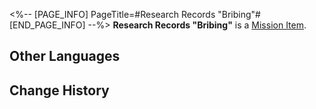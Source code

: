 <%-- [PAGE_INFO]
PageTitle=#Research Records "Bribing"#
[END_PAGE_INFO] --%>
{{Item Infobox
|id          = 140193
|image       = Item Research Records Bribing.png
|type        = Mission Item
|invCategory = Missions
|rarity      = 3
|effect      = 
|description = Any problem you can solve with money isn't a problem. It's a shame money isn't omnipotent.
}}
'''Research Records "Bribing"''' is a [[Mission Item]].

==Other Languages==
{{Other Languages
|en   = Research Records "Bribing"
|zhs  = 搜查记录「破财消灾」
|zht  = 搜查紀錄「破財消災」
|ja   = 捜査記録「厄払い」
|ko   = 조사 기록 「재물 액땜」
|es   = Registro de investigación «Soborno»
|fr   = Dossiers de recherche « Corruption »
|ru   = Заметки расследования «Спасибо, что взяли деньгами»
|th   = บันทึกการค้นหา "ใช้เงินแก้ปัญหา"
|vi   = Nhật Ký Tìm Kiếm "Của Đi Thay Người"
|de   = Untersuchungsprotokoll: „Bestechen“
|id   = Catatan Pemeriksaan "Bangkrut dan Musnah"
|pt   = Registros de Pesquisa "Suborno"
}}

==Change History==
{{Change History|2.0}}